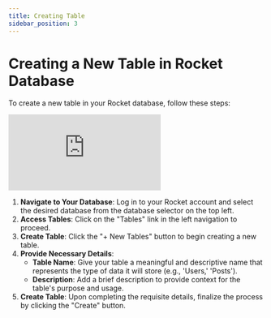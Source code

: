 ```yaml
---
title: Creating Table
sidebar_position: 3
---
```


# Creating a New Table in Rocket Database

To create a new table in your Rocket database, follow these steps:

<div class="videowrapper" style={{ marginBottom: 10 }}>
  <iframe
    src="https://www.youtube.com/embed/qGU4SQ7uscQ?start=66"
    title="YouTube video 
      player"
    frameborder="0"
    allow="accelerometer; autoplay; clipboard-write; 
      encrypted-media; gyroscope; picture-in-picture"
    allowfullscreen
  ></iframe>
</div>

1. **Navigate to Your Database**: Log in to your Rocket account and select the desired database from the database selector on the top left.
2. **Access Tables**: Click on the "Tables" link in the left navigation to proceed.
3. **Create Table**: Click the "+ New Tables" button to begin creating a new table.
4. **Provide Necessary Details**:
   - **Table Name**: Give your table a meaningful and descriptive name that represents the type of data it will store (e.g., 'Users,' 'Posts').
   - **Description**: Add a brief description to provide context for the table's purpose and usage.
5. **Create Table**: Upon completing the requisite details, finalize the process by clicking the "Create" button.
